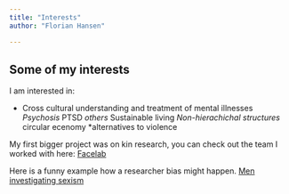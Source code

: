 ```yaml
---
title: "Interests"
author: "Florian Hansen"

---
```


## Some of my interests

I am interested in:

* Cross cultural understanding  and treatment of mental illnesses
    *Psychosis
    *PTSD
    *others
*Sustainable living
    *Non-hierachichal structures
    *circular ecenomy
    *alternatives to violence

My first bigger project was on kin research, you can check out the team I worked with here: [Facelab](http://facelab.org/)

Here is a funny example how a researcher bias might happen.
[Men investigating sexism](images/investigating gender opression.jpg)
